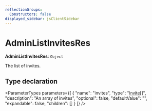 ```yaml
---
reflectionGroups:
  Constructors: false
displayed_sidebar: jsClientSidebar
---
```



# AdminListInvitesRes

 **AdminListInvitesRes**: `Object`

The list of invites.

## Type declaration

<ParameterTypes parameters={[
  {
    "name": "invites",
    "type": "[Invite](../classes/js_client.internal.Invite.mdx)[]",
    "description": "An array of invites",
    "optional": false,
    "defaultValue": "",
    "expandable": false,
    "children": []
  }
]} />
